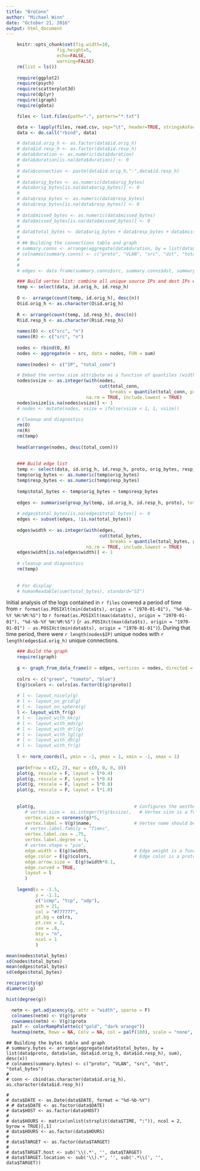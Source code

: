 ```yaml
---
title: "BroConn"
author: "Michael Winn"
date: "October 21, 2016"
output: html_document
---
```


```r

    knitr::opts_chunk$set(fig.width=10, 
                   fig.height=5,
                   echo=FALSE,
                   warning=FALSE)
    rm(list = ls())
     
    require(ggplot2)
    require(psych)
    require(scatterplot3d)
    require(dplyr)
    require(igraph)
    require(gdata)

    files <- list.files(path=".", pattern="*.txt")

    data <- lapply(files, read.csv, sep="\t", header=TRUE, stringsAsFactor = FALSE)
    data <- do.call("rbind", data)

    # data$id.orig_h <- as.factor(data$id.orig_h)
    # data$id.resp_h <- as.factor(data$id.resp_h) 
    # data$duration <- as.numeric(data$duration)
    # data$duration[is.na(data$duration)] <- 0
    # 
    # data$connection <- paste(data$id.orig_h,":",data$id.resp_h)
    # 
    # data$orig_bytes <- as.numeric(data$orig_bytes)
    # data$orig_bytes[is.na(data$orig_bytes)] <- 0
    # 
    # data$resp_bytes <- as.numeric(data$resp_bytes)
    # data$resp_bytes[is.na(data$resp_bytes)] <- 0
    # 
    # data$missed_bytes <- as.numeric(data$missed_bytes)
    # data$missed_bytes[is.na(data$missed_bytes)] <- 0
    # 
    # data$total_bytes <- data$orig_bytes + data$resp_bytes + data$missed_bytes
    # 
    # ## Building the connections table and graph
    # summary.conns <- arrange(aggregate(data$duration, by = list(data$proto, data$vlan, data$id.orig_h, data$id.resp_h), length), desc(x))
    # colnames(summary.conns) <- c("proto", "VLAN", "src", "dst", "total_conns")
    # 
    # 
    # edges <- data.frame(summary.conns$src, summary.conns$dst, summary.conns$total_conns)
```


```r
    
    ### Build vertex list: combine all unique source IPs and dest IPs with a total of combined occurrences
    temp <- select(data, id.orig_h, id.resp_h)
    
    O <-  arrange(count(temp, id.orig_h), desc(n))
    O$id.orig_h <- as.character(O$id.orig_h)
    
    R <- arrange(count(temp, id.resp_h), desc(n))
    R$id.resp_h <- as.character(R$id.resp_h)
    
    names(O) <- c("src", "n")
    names(R) <- c("src", "n")
    
    nodes <- rbind(O, R)
    nodes <- aggregate(n ~ src, data = nodes, FUN = sum)
    
    names(nodes) <- c("IP", "total_conn")

    # Embed the vertex.size attribute as a function of quantiles (width = 10) of total connections
    nodes$vsize <- as.integer(with(nodes, 
                                   cut(total_conn, 
                                       breaks = quantile(total_conn, probs = 0:10/10))), 
                              na.rm = TRUE, include.lowest = TRUE)
    nodes$vsize[is.na(nodes$vsize)] <- 1
    # nodes <- mutate(nodes, vsize = ifelse(vsize < 1, 1, vsize))
    
    # Cleanup and diagnostics
    rm(O)
    rm(R)
    rm(temp)
    
    head(arrange(nodes, desc(total_conn)))
    
    
    ### Build edge list
    temp <- select(data, id.orig_h, id.resp_h, proto, orig_bytes, resp_bytes)
    temp$orig_bytes <- as.numeric(temp$orig_bytes)
    temp$resp_bytes <- as.numeric(temp$resp_bytes)
    
    temp$total_bytes <- temp$orig_bytes + temp$resp_bytes
    
    edges <- summarise(group_by(temp, id.orig_h, id.resp_h, proto), total_bytes = sum(total_bytes))
    
    # edges$total_bytes[is.na(edges$total_bytes)] <- 0
    edges <- subset(edges, !is.na(total_bytes))
  
    edges$width <- as.integer(with(edges, 
                                   cut(total_bytes, 
                                       breaks = quantile(total_bytes, probs = 1:10/10))), 
                              na.rm = TRUE, include.lowest = TRUE)
    edges$width[is.na(edges$width)] <- 1
    
    # cleanup and diagnostics
    rm(temp) 
    
    
    # For display
    # humanReadable(sum(total_bytes), standard="SI")
```


Initial analysis of the logs contained in `r files` 
covered a period of time from `r format(as.POSIXlt(min(data$ts), origin = "1970-01-01"), "%d-%b-%Y %H:%M:%S")` 
to `r format(as.POSIXlt(max(data$ts), origin = "1970-01-01"), "%d-%b-%Y %H:%M:%S")` 
(`r as.POSIXct(max(data$ts), origin = "1970-01-01") - as.POSIXct(min(data$ts), origin = "1970-01-01")`). 
During that time period, there were `r length(nodes$IP)` 
unique nodes with `r length(edges$id.orig_h)` unique connections.

```r

    ### Build the graph
    require(igraph)
    
    g <- graph_from_data_frame(d = edges, vertices = nodes, directed = TRUE) # Builds the basic igraph object
    
    colrs <- c("green", "tomato", "blue")
    E(g)$colors <- colrs[as.factor(E(g)$proto)]
    
    # l <- layout_nicely(g)
    # l <- layout_on_grid(g)
    # l <- layout_on_sphere(g)
    l <- layout_with_fr(g)
    # l <- layout_with_kk(g)
    # l <- layout_with_mds(g)
    # l <- layout_with_drl(g)
    # l <- layout_with_lgl(g)
    # l <- layout_with_dh(g)
    # l <- layout_with_fr(g)
    
    l <- norm_coords(l, ymin = -1, ymax = 1, xmin = -1, xmax = 1)
    
    par(mfrow = c(2, 2), mar = c(0, 0, 0, 0))
    plot(g, rescale = F, layout = l*0.4)
    plot(g, rescale = F, layout = l*0.6)
    plot(g, rescale = F, layout = l*0.8)
    plot(g, rescale = F, layout = l*1.0)
    
      
    plot(g,                                     # Configures the aesthetics of the plot
       # vertex.size =  as.integer(V(g)$vsize),   # Vertex size is a function of the total number of connections
       vertex.size = coreness(g)*5,
       vertex.label = V(g)$name,                # Vertex name should be the node name (IP address)
       # vertex.label.family = "Times",
       vertex.label.cex = .75,
       vertex.label.degree = 1,
       # vertex.shape = "pie",
       edge.width = E(g)$width,                 # Edge weight is a function of the number of bytes transferred
       edge.color = E(g)$colors,                # Edge color is a protocol (ICMP, TCP, UDP)
       edge.arrow.size =  E(g)$width*0.1,
       edge.curved = TRUE, 
       layout = l
       )
    
    legend(x = -1.5, 
           y = -1.1, 
           c("icmp", "tcp", "udp"), 
           pch = 21, 
           col = "#777777", 
           pt.bg = colrs, 
           pt.cex = 2, 
           cex = .8,
           bty = "n",
           ncol = 1
           )
```  
  
```r
mean(nodes$total_bytes)
sd(nodes$total_bytes)
mean(edges$total_bytes)
sd(edges$total_bytes)

reciprocity(g)
diameter(g)

hist(degree(g))

```

```r
  netm <- get.adjacency(g, attr = "width", sparse = F)
  colnames(netm) <- V(g)$proto
  rownames(netm) <- V(g)$proto
  palf <- colorRampPalette(c("gold", "dark orange"))
  heatmap(netm, Rowv = NA, Colv = NA, col = palf(100), scale = "none", margins = c(10, 10))
```
    
    ## Building the bytes table and graph
    # summary.bytes <- arrange(aggregate(data$total_bytes, by = list(data$proto, data$vlan, data$id.orig_h, data$id.resp_h), sum), desc(x))
    # colnames(summary.bytes) <- c("proto", "VLAN", "src", "dst", "total_bytes")
    #         
    # conn <- cbind(as.character(data$id.orig_h), as.character(data$id.resp_h))
    
    # 
    # data$DATE <- as.Date(data$DATE, format = "%d-%b-%Y")
    # # data$DATE <- as.factor(data$DATE)
    # data$HOST <- as.factor(data$HOST)
    # 
    # data$HOURS <- matrix(unlist(strsplit(data$TIME, ":")), ncol = 2, byrow = TRUE)[,1]
    # data$HOURS <- as.factor(data$HOURS)
    # 
    # data$TARGET <- as.factor(data$TARGET)
    # 
    # data$TARGET.host <- sub('\\(.*', '', data$TARGET)
    # data$TARGET.location <- sub('\\).*', '', sub('.*\\(', '', data$TARGET))

